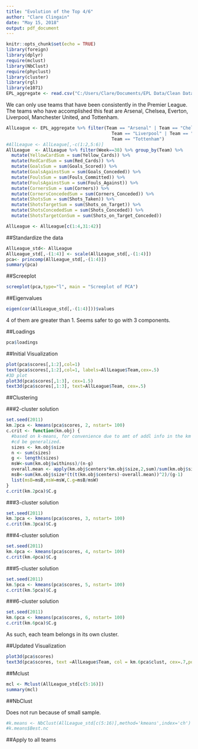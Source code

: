 ```yaml
---
title: "Evolution of the Top 4/6"
author: "Clare Clingain"
date: "May 15, 2018"
output: pdf_document
---
```


```r
knitr::opts_chunk$set(echo = TRUE)
library(foreign)
library(dplyr)
require(mclust)
library(NbClust)
require(phyclust)
library(cluster)
library(rgl)
library(e1071)
EPL_aggregate <- read.csv("C:/Users/Clare/Documents/EPL Data/Clean Data/EPL_aggregate.csv")
```

We can only use teams that have been consistently in the Premier League. The teams who have accomplished this feat are Arsenal, Chelsea, Everton, Liverpool, Manchester United, and Tottenham.

```r
AllLeague <- EPL_aggregate %>% filter(Team == "Arsenal" | Team == "Chelsea" | Team == "Everton" |
                                        Team == "Liverpool" | Team == "Man United" |
                                        Team == "Tottenham")
#AllLeague <- AllLeague[,-c(1:2,5:6)]
AllLeague  <- AllLeague %>% filter(Week==38) %>% group_by(Team) %>%
  mutate(YellowCardSum = sum(Yellow_Cards)) %>%
  mutate(RedCardSum = sum(Red_Cards)) %>% 
  mutate(GoalsSum = sum(Goals_Scored)) %>%
  mutate(GoalsAgainstSum = sum(Goals_Conceded)) %>% 
  mutate(FoulsSum = sum(Fouls_Committed)) %>% 
  mutate(FoulsAgainstSum = sum(Fouls_Against)) %>%
  mutate(CornersSum = sum(Corners)) %>% 
  mutate(CornersConcededSum = sum(Corners_Conceded)) %>% 
  mutate(ShotsSum = sum(Shots_Taken)) %>%
  mutate(ShotsTargetSum = sum(Shots_on_Target)) %>%
  mutate(ShotsConcededSum = sum(Shots_Conceded)) %>% 
  mutate(ShotsTargetConSum = sum(Shots_on_Target_Conceded))

AllLeague <- AllLeague[c(1:4,31:42)]
```

##Standardize the data

```r
AllLeague_std<- AllLeague
AllLeague_std[,-(1:4)] <- scale(AllLeague_std[,-(1:4)])
pca<- princomp(AllLeague_std[,-(1:4)])
summary(pca)
```

##Screeplot

```r
screeplot(pca,type="l", main = "Screeplot of PCA")
```

##Eigenvalues

```r
eigen(cor(AllLeague_std[,-(1:4)]))$values 

```
4 of them are greater than 1. Seems safer to go with 3 components. 

##Loadings

```r
pca$loadings
```

##Initial Visualization

```r
plot(pca$scores[,1:2],col=1)
text(pca$scores[,1:2],col=1, labels=AllLeague$Team,cex=.5)
#3D plot
plot3d(pca$scores[,1:3], cex=1.5)
text3d(pca$scores[,1:3], text=AllLeague$Team, cex=.5)
```

##Clustering

###2-cluster solution

```r
set.seed(2011)
km.2pca <- kmeans(pca$scores, 2, nstart= 100)
c.crit <- function(km.obj) {
  #based on k-means, for convenience due to amt of addl info in the km result object.
  #cd be generalized.
  sizes <- km.obj$size
  n <- sum(sizes)
  g <- length(sizes)
  msW<-sum(km.obj$withinss)/(n-g)
  overall.mean <- apply(km.obj$centers*km.obj$size,2,sum)/sum(km.obj$size)
  msB<-sum(km.obj$size*(t(t(km.obj$centers)-overall.mean))^2)/(g-1)
  list(msB=msB,msW=msW,C.g=msB/msW)
}
c.crit(km.2pca)$C.g
```
###3-cluster solution

```r
set.seed(2011)
km.3pca <- kmeans(pca$scores, 3, nstart= 100)
c.crit(km.3pca)$C.g
```
###4-cluster solution

```r
set.seed(2011)
km.4pca <- kmeans(pca$scores, 4, nstart= 100)
c.crit(km.4pca)$C.g
```

###5-cluster solution

```r
set.seed(2011)
km.5pca <- kmeans(pca$scores, 5, nstart= 100)
c.crit(km.5pca)$C.g
```
###6-cluster solution

```r
set.seed(2011)
km.6pca <- kmeans(pca$scores, 6, nstart= 100)
c.crit(km.6pca)$C.g
```
As such, each team belongs in its own cluster. 

##Updated Visualization

```r
plot3d(pca$scores)
text3d(pca$scores, text =AllLeague$Team, col = km.6pca$clust, cex=.7,pos=3)
```

##Mclust

```r
mcl <- Mclust(AllLeague_std[c(5:16)])
summary(mcl)
```
##NbClust

Does not run because of small sample. 

```r
#k.means <- NbClust(AllLeague_std[c(5:16)],method='kmeans',index='ch')
#k.means$Best.nc
```

##Apply to all teams

